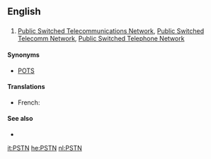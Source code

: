 ==English==
{{wikipedia}}
==={{abbreviation}}===
{{infl|en|abbreviation}}

# [[public switched telecommunications network|Public Switched Telecommunications Network]], [[public switched telecomm network|Public Switched Telecomm Network]], [[public switched telephone network|Public Switched Telephone Network]]

====Synonyms====
* [[POTS]]

====Translations====
* French: {{t|fr|RTC|m}}

====See also====
* {{pedia|Public switched telephone network}}

[[it:PSTN]]
[[he:PSTN]]
[[nl:PSTN]]